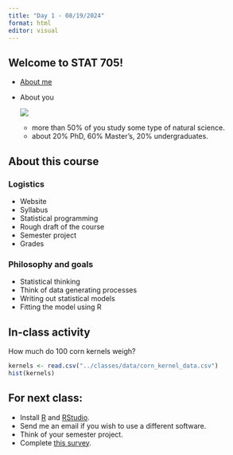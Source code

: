 ```yaml
---
title: "Day 1 - 08/19/2024"
format: html
editor: visual
---
```


## Welcome to STAT 705!

-   [About me](https://jlacasa.github.io/)

-   About you

    ![](misc_plots/students_fall2024.png)
    -   more than 50% of you study some type of natural science.\
    -   about 20% PhD, 60% Master's, 20% undergraduates.

## About this course

### Logistics

-   Website\
-   Syllabus\
-   Statistical programming\
-   Rough draft of the course\
-   Semester project\
-   Grades

### Philosophy and goals

-   Statistical thinking\
-   Think of data generating processes
-   Writing out statistical models
-   Fitting the model using R

## In-class activity

How much do 100 corn kernels weigh?

```r
kernels <- read.csv("../classes/data/corn_kernel_data.csv")
hist(kernels)
```

## For next class:

-   Install [R](https://cran.r-project.org/) and [RStudio](https://posit.co/download/rstudio-desktop/).\
-   Send me an email if you wish to use a different software.\
-   Think of your semester project.\
-   Complete [this survey](https://docs.google.com/forms/d/e/1FAIpQLSc65j67J344gpDt9NByylEJmQTuFi8uoO1XTpMORrp5OWPWMw/viewform?usp=pp_url).\
